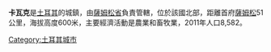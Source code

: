 '''卡瓦克'''是[[土耳其|土耳其]]的城鎮，由[[薩姆松省|薩姆松省]]負責管轄，位於該國北部，距離首府[[薩姆松|薩姆松]]51公里，海拔高度600米，主要經濟活動是農業和畜牧業，2011年人口8,582。

{{coord|41|04|25|N|36|02|25|E|display=title|region:TR_type:city_source:GNS-enwiki}}

{{Turkey-geo-stub}}
[[Category:土耳其城市|Category:土耳其城市]]